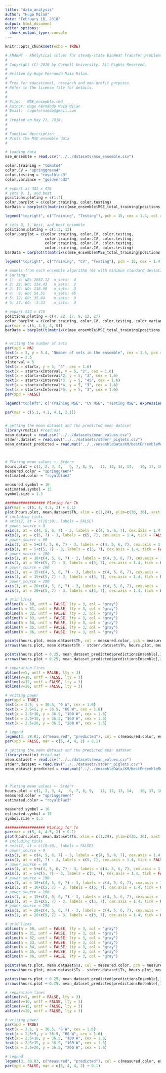 ```yaml
---
title: "data_analysis"
author: "Hugo Milan"
date: "February 16, 2018"
output: html_document
editor_options: 
  chunk_output_type: console
---
```


```r
knitr::opts_chunk$set(echo = TRUE)
```

```r
# ANABHT - ANAlytical solver for steady-state BioHeat Transfer problems in 1D
# 
# Copyright (C) 2018 by Cornell University. All Rights Reserved.
# 
# Written by Hugo Fernando Maia Milan.
# 
# Free for educational, research and non-profit purposes.
# Refer to the license file for details.
#
# 
# File:   MSE_ensemble.rmd
# Author: Hugo Fernando Maia Milan
# Email:  hugofernando@gmail.com
#
# Created on May 22, 2018.
#
#
# Function description:
# Plots the MSE ensemble data
#

# loading data
mse_ensemble = read.csv("../../datasets/mse_ensemble.csv")

color.training = "tomato4"
color.CV = "springgreen4"
color.testing = "royalblue3"
color.variance = "goldenrod2"

# export as 433 x 478
# sets 0, 1, and best
positions.ploting = c(1:3)
color.barplot = c(color.training, color.testing)
barData = barplot(t(matrix(c(mse_ensemble$MSE_total_training[positions.ploting], mse_ensemble$MSE_total_testing[positions.ploting]), nrow = 3, byrow = F)), beside = T, ylab = expression(paste("Mean squared error ("^{o},"C" ^{2}, ")", sep = "")), cex=1.6, cex.axis = 1.4, cex.lab = 1.6, mgp=c(2.1,0.7,0), names.arg = c("TM", "TP", "MC"), col = color.barplot, ylim = c(0, 7.5))

legend("topright", c("Training", "Testing"), pch = 15, cex = 1.4, col = c(color.training, color.testing), horiz = F, x.intersp = 0.5)

# sets 0, 1, best, and best ensemble
positions.ploting = c(1:3, 12)
color.barplot = c(color.training, color.CV, color.testing,
                  color.training, color.CV, color.testing,
                  color.training, color.CV, color.testing,
                  color.training, color.CV, color.testing)
barData = barplot(t(matrix(c(mse_ensemble$MSE_total_training[positions.ploting], mse_ensemble$MSE_total_CV[positions.ploting], mse_ensemble$MSE_total_testing[positions.ploting]), nrow = 4, byrow = F)), beside = T, ylab = expression(paste("Mean squared error ("^{o},"C" ^{2}, ")", sep = "")), cex=1.6, cex.axis = 1.4, cex.lab = 1.6, mgp=c(2.1,0.7,0), names.arg = c("0", "1", "MC", "E"), col = color.barplot, ylim = c(0, 7.5))

legend("topright", c("Training", "CV", "Testing"), pch = 15, cex = 1.4, col = c(color.training, color.CV, color.testing), horiz = F)

# models from each ensemble algorithm (6) with minimum standard deviation, sorted by minimum log-likelihood first. Show MSE and std2
# Sorting:
# 1:  4: NB: 2662.12  n_sets:  4
# 2: 22: RO: 134.43   n_sets:  2
# 3: 17: NO: 118.98   n_sets:  3
# 4:  9: RB: 54.51    n_sets: 45
# 5: 12: GB: 35.04    n_sets:  3
# 6: 27: GO: -3.33    n_sets:  3

# export 544 x 478
positions.ploting = c(4, 22, 17, 9, 12, 27)
color.barplot = c(color.training, color.CV, color.testing, color.variance)
par(mar = c(5, 3.5, 4, 0))
barData = barplot(t(matrix(c(mse_ensemble$MSE_total_training[positions.ploting], mse_ensemble$MSE_total_CV[positions.ploting], mse_ensemble$MSE_total_testing[positions.ploting], mse_ensemble$avg_std2_total_testing[positions.ploting]), nrow = 6, byrow = F)), beside = T, ylab = expression(paste("MSE or Variance ("^{o},"C" ^{2}, ")", sep = "")), cex=1.6, cex.axis = 1.4, cex.lab = 1.6, mgp=c(1.6,0.7,0), names.arg = c("NB", "RO", "NO", "RB", "GB", "GO"), col = color.barplot, ylim = c(0, 4.8))


# writing the number of sets
par(xpd = NA)
text(x = 3, y = 5.4, "Number of sets in the ensemble", cex = 1.6, pos = 4)
startx = 2.5
xInterval = 5
text(x = startx, y = 5, "4", cex = 1.6)
text(x = startx+xInterval, y = 5, "2", cex = 1.6)
text(x = startx+xInterval*2, y = 5, "3", cex = 1.6)
text(x = startx+xInterval*3, y = 5, "45", cex = 1.6)
text(x = startx+xInterval*4, y = 5, "3", cex = 1.6)
text(x = startx+xInterval*5, y = 5, "3", cex = 1.6)
par(xpd = FALSE)

legend("topleft", c("Training MSE", "CV MSE", "Testing MSE", expression(paste("Testing ", bar(sigma)^{2}) ) ), pch = 15, cex = 1.4, col = c(color.training, color.CV, color.testing, color.variance), horiz = F)

par(mar = c(5.1, 4.1, 4.1, 2.1))
       
```


```r
# getting the mean dataset and the predicted mean dataset
library(rmatio) #read.mat
mean.dataset = read.csv("../../datasets/mean_values.csv")
stderr.dataset = read.csv("../../datasets/stderr_piglets.csv")
mean_dataset_predicted = read.mat("../../ensembleData/KM/bestEnsembleMeanDataset.mat")



# Ploting mean values +- Stderr
hours.plot = c(1, 2, 3, 4,   6, 7, 8, 9,   11, 12, 13, 14,   16, 17, 18, 19,   21, 22, 23, 24) - 0.25
measured.color = "springgreen4"
estimated.color = "royalblue3"

measured.symbol = 16
estimated.symbol = 15
symbol.size = 1.3

################## Ploting for Th
par(mar = c(5, 4, 4.5, 2) + 0.1)
plot(hours.plot, mean.dataset$Th, xlim = c(1,24), ylim=c(30, 36), xaxt = "n", col = measured.color, pch = measured.symbol, ylab = expression(paste("Temperature ("^{o},"C)", sep = "")), xlab = "Time (hour)", mgp=c(2.3,0.7,0), cex=symbol.size, cex.axis = 1.4, cex.lab = 1.6)
# including ticks
# axis(2, at = c(18:30), labels = FALSE)
# power_source = 0
axis(1, at = c(4, 5, 6, 7) - 3, labels = c(4, 5, 6, 7), cex.axis = 1.4)
axis(1, at = c(5, 7) - 3, labels = c(5, 7), cex.axis = 1.4, tick = FALSE)
# power_source = 60
axis(1, at = 5+c(4, 5, 6, 7) - 3, labels = c(4, 5, 6, 7), cex.axis = 1.4)
axis(1, at = 5+c(5, 7) - 3, labels = c(5, 7), cex.axis = 1.4, tick = FALSE)
# power_source = 100
axis(1, at = 10+c(4, 5, 6, 7) - 3, labels = c(4, 5, 6, 7), cex.axis = 1.4)
axis(1, at = 10+c(5, 7) - 3, labels = c(5, 7), cex.axis = 1.4, tick = FALSE)
# power_source = 160
axis(1, at = 15+c(4, 5, 6, 7) - 3, labels = c(4, 5, 6, 7), cex.axis = 1.4)
axis(1, at = 15+c(5, 7) - 3, labels = c(5, 7), cex.axis = 1.4, tick = FALSE)
# power_source = 200
axis(1, at = 20+c(4, 5, 6, 7) - 3, labels = c(4, 5, 6, 7), cex.axis = 1.4)
axis(1, at = 20+c(5, 7) - 3, labels = c(5, 7), cex.axis = 1.4, tick = FALSE)

# grid lines
abline(h = 30, untf = FALSE, lty = 3, col = "gray")
abline(h = 31, untf = FALSE, lty = 3, col = "gray")
abline(h = 32, untf = FALSE, lty = 3, col = "gray")
abline(h = 33, untf = FALSE, lty = 3, col = "gray")
abline(h = 34, untf = FALSE, lty = 3, col = "gray")
abline(h = 35, untf = FALSE, lty = 3, col = "gray")
abline(h = 36, untf = FALSE, lty = 3, col = "gray")

points(hours.plot, mean.dataset$Th, col = measured.color, pch = measured.symbol, cex=symbol.size)
arrows(hours.plot, mean.dataset$Th - stderr.dataset$Th, hours.plot, mean.dataset$Th + stderr.dataset$Th, lwd = 1.5, angle = 90, code = 3, length = 0.05, col = measured.color)

points(hours.plot + 0.25, mean_dataset_predicted$predictionsEnsemble[,3], col = estimated.color, pch = estimated.symbol, cex=symbol.size)
arrows(hours.plot + 0.25, mean_dataset_predicted$predictionsEnsemble[,3] - mean_dataset_predicted$predictionsEnsemble[,13], hours.plot + 0.25, mean_dataset_predicted$predictionsEnsemble[,3] + mean_dataset_predicted$predictionsEnsemble[,13], lwd = 1.5, angle = 90, code = 3, length = 0.05, col = estimated.color)

# separation lines
abline(v=5, untf = FALSE, lty = 3)
abline(v=10, untf = FALSE, lty = 3)
abline(v=15, untf = FALSE, lty = 3)
abline(v=20, untf = FALSE, lty = 3)

# writing power
par(xpd = TRUE)
text(x = 2.5, y = 36.5, "0 W", cex = 1.6)
text(x = 2.5+5, y = 36.5, "60 W", cex = 1.6)
text(x = 2.5+10, y = 36.5, "100 W", cex = 1.6)
text(x = 2.5+15, y = 36.5, "160 W", cex = 1.6)
text(x = 2.5+20, y = 36.5, "200 W", cex = 1.6)

# Legend
legend(3, 38.03, c("measured", "predicted"), col = c(measured.color, estimated.color), lty = c(1, 1, 1), lwd = 2,  pch = c(measured.symbol, estimated.symbol), pt.cex = symbol.size, cex = 1.6, horiz = T)
par(xpd = FALSE, mar = c(5, 4, 4, 2) + 0.1)
```

```r
# getting the mean dataset and the predicted mean dataset
library(rmatio) #read.mat
mean.dataset = read.csv("../../datasets/mean_values.csv")
stderr.dataset = read.csv("../../datasets/stderr_piglets.csv")
mean_dataset_predicted = read.mat("../../ensembleData/KM/bestEnsembleMeanDataset.mat")



# Ploting mean values +- Stderr
hours.plot = c(1, 2, 3, 4,   6, 7, 8, 9,   11, 12, 13, 14,   16, 17, 18, 19,   21, 22, 23, 24) - 0.25
measured.color = "springgreen4"
estimated.color = "royalblue3"

measured.symbol = 16
estimated.symbol = 15
symbol.size = 1.3

################## Ploting for Ts
par(mar = c(5, 4, 4.5, 2) + 0.1)
plot(hours.plot, mean.dataset$Ts, xlim = c(1,24), ylim=c(30, 36), xaxt = "n", col = measured.color, pch = measured.symbol, ylab = expression(paste("Temperature ("^{o},"C)", sep = "")), xlab = "Time (hour)", mgp=c(2.3,0.7,0), cex=symbol.size, cex.axis = 1.4, cex.lab = 1.6)
# including ticks
# axis(2, at = c(18:30), labels = FALSE)
# power_source = 0
axis(1, at = c(4, 5, 6, 7) - 3, labels = c(4, 5, 6, 7), cex.axis = 1.4)
axis(1, at = c(5, 7) - 3, labels = c(5, 7), cex.axis = 1.4, tick = FALSE)
# power_source = 60
axis(1, at = 5+c(4, 5, 6, 7) - 3, labels = c(4, 5, 6, 7), cex.axis = 1.4)
axis(1, at = 5+c(5, 7) - 3, labels = c(5, 7), cex.axis = 1.4, tick = FALSE)
# power_source = 100
axis(1, at = 10+c(4, 5, 6, 7) - 3, labels = c(4, 5, 6, 7), cex.axis = 1.4)
axis(1, at = 10+c(5, 7) - 3, labels = c(5, 7), cex.axis = 1.4, tick = FALSE)
# power_source = 160
axis(1, at = 15+c(4, 5, 6, 7) - 3, labels = c(4, 5, 6, 7), cex.axis = 1.4)
axis(1, at = 15+c(5, 7) - 3, labels = c(5, 7), cex.axis = 1.4, tick = FALSE)
# power_source = 200
axis(1, at = 20+c(4, 5, 6, 7) - 3, labels = c(4, 5, 6, 7), cex.axis = 1.4)
axis(1, at = 20+c(5, 7) - 3, labels = c(5, 7), cex.axis = 1.4, tick = FALSE)

# grid lines
abline(h = 30, untf = FALSE, lty = 3, col = "gray")
abline(h = 31, untf = FALSE, lty = 3, col = "gray")
abline(h = 32, untf = FALSE, lty = 3, col = "gray")
abline(h = 33, untf = FALSE, lty = 3, col = "gray")
abline(h = 34, untf = FALSE, lty = 3, col = "gray")
abline(h = 35, untf = FALSE, lty = 3, col = "gray")
abline(h = 36, untf = FALSE, lty = 3, col = "gray")

points(hours.plot, mean.dataset$Ts, col = measured.color, pch = measured.symbol, cex=symbol.size)
arrows(hours.plot, mean.dataset$Ts - stderr.dataset$Ts, hours.plot, mean.dataset$Ts + stderr.dataset$Ts, lwd = 1.5, angle = 90, code = 3, length = 0.05, col = measured.color)

points(hours.plot + 0.25, mean_dataset_predicted$predictionsEnsemble[,1], col = estimated.color, pch = estimated.symbol, cex=symbol.size)
arrows(hours.plot + 0.25, mean_dataset_predicted$predictionsEnsemble[,1] - mean_dataset_predicted$predictionsEnsemble[,11], hours.plot + 0.25, mean_dataset_predicted$predictionsEnsemble[,1] + mean_dataset_predicted$predictionsEnsemble[,11], lwd = 1.5, angle = 90, code = 3, length = 0.05, col = estimated.color)

# separation lines
abline(v=5, untf = FALSE, lty = 3)
abline(v=10, untf = FALSE, lty = 3)
abline(v=15, untf = FALSE, lty = 3)
abline(v=20, untf = FALSE, lty = 3)

# writing power
par(xpd = TRUE)
text(x = 2.5, y = 36.5, "0 W", cex = 1.6)
text(x = 2.5+5, y = 36.5, "60 W", cex = 1.6)
text(x = 2.5+10, y = 36.5, "100 W", cex = 1.6)
text(x = 2.5+15, y = 36.5, "160 W", cex = 1.6)
text(x = 2.5+20, y = 36.5, "200 W", cex = 1.6)

# Legend
legend(3, 38.03, c("measured", "predicted"), col = c(measured.color, estimated.color), lty = c(1, 1, 1), lwd = 2,  pch = c(measured.symbol, estimated.symbol), pt.cex = symbol.size, cex = 1.6, horiz = T)
par(xpd = FALSE, mar = c(5, 4, 4, 2) + 0.1)
```


